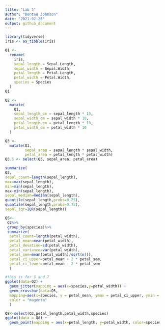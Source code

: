 ```yaml
---
title: "Lab 5"
author: "Dontae Johnson"
date: "2021-02-23"
output: github_document
---
```

```r
library(tidyverse)
iris <- as_tibble(iris)

```

```r
Q1 <-
  rename(
    iris,
    sepal_length = Sepal.Length,
    sepal_width = Sepal.Width,
    petal_length = Petal.Length,
    petal_width = Petal.Width,
    species = Species
  )
Q1
```

```r
Q2 <-
  mutate(
    Q1,
    sepal_length_cm = sepal_length * 10,
    sepal_width_cm = sepal_width * 10,
    petal_length_cm = petal_length * 10,
    petal_width_cm = petal_width * 10
  )
```

```r
Q3 <-
  mutate(Q1,
         sepal_area = sepal_length * sepal_width,
         petal_area = petal_length * petal_width)
Q3.5 <- select(Q3, sepal_area, petal_area)
```

```r
summarize(
Q2,
sepal_count=length(sepal_length),
max=max(sepal_length),
min=min(sepal_length),
max-min(sepal_length),
sepal_median=median(sepal_length),
quantile(sepal_length,probs=0.25),
quantile(sepal_length,probs=0.75),
sepal_iqr=IQR(sepal_length))
```

```r
Q5<-
 Q2%>%
 group_by(species)%>%
 summarize(
  petal_count=length(petal_width),
  petal_mean=mean(petal_width),
  petal_devation=sd(petal_width),
  petal_variance=var(petal_width), 
  petal_sem=mean(petal_width)/sqrt(n()),
  petal_ci_upper=petal_mean + 2 * petal_sem,
  petal_ci_lower=petal_mean - 2 * petal_sem
  )
```

```r
#this is for 6 and 7
ggplot(data=Q2) +
  geom_jitter(mapping = aes(x=species,y=petal_width)) +
  geom_crossbar(data=Q5,
  mapping=aes(x=species, y = petal_mean, ymax = petal_ci_upper, ymin = petal_ci_lower),
  color = "magenta"
  )
```

```r
Q8<-select(Q2,petal_length,petal_width,species)
ggplot(data = Q8) +
  geom_point(mapping = aes(x=petal_length, y=petal_width, color=species))
       
```

